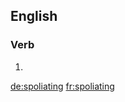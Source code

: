 
==English==

===Verb===
{{head|en|present participle}}

# {{present participle of|spoliate|lang=en|nocat=1}}

[[de:spoliating]]
[[fr:spoliating]]